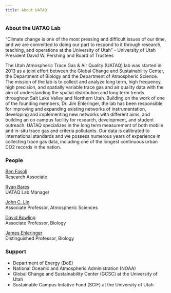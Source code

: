 ```yaml
---
title: About UATAQ
---
```


<div class="content-page">

### About the UATAQ Lab

"Climate change is one of the most pressing and difficult issues of our time, and we are committed to doing our part to respond to it through research, teaching, and operations at the University of Utah"
- University of Utah President David W. Pershing and Board of Trustees

The Utah Atmospheric Trace Gas & Air Quality (UATAQ) lab was started in 2013 as a joint effort between the Global Change and Sustainability Center, the Department of Biology and the Department of Atmospheric Science. The mission of the lab is to collect and analyze long term, high frequency, high precision, and spatially variable trace gas and air quality data with the aim of understanding the spatial distribution and long term trends throughout Salt Lake Valley and Northern Utah. Building on the work of one of the founding members, Dr. Jim Ehleringer, the lab has been responsible for improving and expanding existing networks of instrumentation, developing and implementing new networks with different aims, and building an on campus facility for research, development, and student outreach. UATAQ specializes in the long term measurement of both mobile and in-situ trace gas and criteria pollutants. Our data is calibrated to international standards and we possess numerous years of experience in collecting trace gas data, including one of the longest continuous urban CO2 records in the nation.


### People

[Ben Fasoli](https://benfasoli.com)  
Research Associate

[Ryan Bares](mailto:ryan.bares@utah.edu)  
UATAQ Lab Manager

[John C. Lin](http://lair.utah.edu)  
Associate Professor, Atmospheric Sciences

[David Bowling](http://biologylabs.utah.edu/bowling/)  
Associate Professor, Biology

[James Ehleringer](http://www.biology.utah.edu/people/details.php?id=104)  
Distinguished Professor, Biology


### Support
- Department of Energy (DoE)
- National Oceanic and Atmospheric Administration (NOAA)
- Global Change and Sustainability Center (GCSC) at the University of Utah
- Sustainable Campus Initative Fund (SCIF) at the University of Utah

</div>
